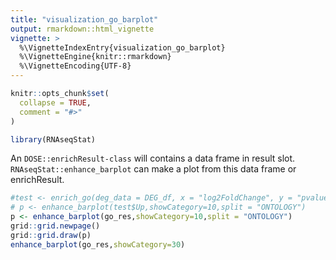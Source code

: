 ```yaml
---
title: "visualization_go_barplot"
output: rmarkdown::html_vignette
vignette: >
  %\VignetteIndexEntry{visualization_go_barplot}
  %\VignetteEngine{knitr::rmarkdown}
  %\VignetteEncoding{UTF-8}
---
```


```r
knitr::opts_chunk$set(
  collapse = TRUE,
  comment = "#>"
)
```

```r
library(RNAseqStat)
```

An `DOSE::enrichResult-class` will contains a data frame in result slot. `RNAseqStat::enhance_barplot` can make a plot from this data frame or enrichResult.

```r
#test <- enrich_go(deg_data = DEG_df, x = "log2FoldChange", y = "pvalue")
# p <- enhance_barplot(test$Up,showCategory=10,split = "ONTOLOGY")
p <- enhance_barplot(go_res,showCategory=10,split = "ONTOLOGY")
grid::grid.newpage()
grid::grid.draw(p)
enhance_barplot(go_res,showCategory=30)
```
